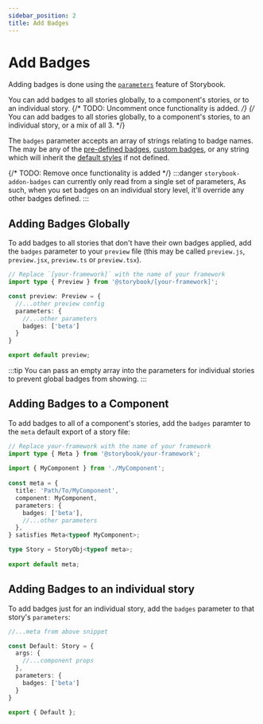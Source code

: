 ```yaml
---
sidebar_position: 2
title: Add Badges
---
```


# Add Badges

Adding badges is done using the [`parameters`](https://storybook.js.org/docs/api/parameters) feature of Storybook.

You can add badges to all stories globally, to a component's stories, or to an individual story.
{/* TODO: Uncomment once functionality is added. */}
{/* You can add badges to all stories globally, to a component's stories, to an individual story, or a mix of all 3. */}

The `badges` parameter accepts an array of strings relating to badge names. The may be any of the [pre-defined badges](./predefined-badges.mdx), [custom badges](../customisation/create-custom-badges.mdx), or any string which will inherit the [default styles](../customisation/adding-styles.mdx#available-style-properties) if not defined.


{/* TODO: Remove once functionality is added */}
:::danger
`storybook-addon-badges` can currently only read from a single set of parameters, As such, when you set badges on an individual story level, it'll override any other badges defined.
:::

## Adding Badges Globally

To add badges to all stories that don't have their own badges applied, add the `badges` parameter to your `preview` file (this may be called `preview.js`, `preview.jsx`, `preview.ts` or `preview.tsx`).

```ts title=".storybook/preview.ts"
// Replace `[your-framework]` with the name of your framework
import type { Preview } from '@storybook/[your-framework]';

const preview: Preview = {
  //...other preview config
  parameters: {
    //...other parameters
    badges: ['beta']
  }
}

export default preview;
```

:::tip
You can pass an empty array into the parameters for individual stories to prevent global badges from showing.
:::

## Adding Badges to a Component

To add badges to all of a component's stories, add the `badges` paramter to the `meta` default export of a story file:

```ts title="MyComponent.stories.ts"
// Replace your-framework with the name of your framework
import type { Meta } from '@storybook/your-framework';
 
import { MyComponent } from './MyComponent';
 
const meta = {
  title: 'Path/To/MyComponent',
  component: MyComponent,
  parameters: { 
    badges: ['beta'],
    //...other parameters
  },
} satisfies Meta<typeof MyComponent>;

type Story = StoryObj<typeof meta>;
 
export default meta;
```


## Adding Badges to an individual story

To add badges just for an individual story, add the `badges` parameter to that story's `parameters`:

```ts title="MyComponent.stories.ts"
//...meta from above snippet

const Default: Story = {
  args: {
    //...component props
  },
  parameters: {
    badges: ['beta']
  }
}

export { Default };
```
